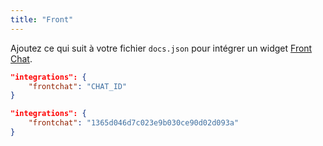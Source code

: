 ```yaml
---
title: "Front"
---
```


Ajoutez ce qui suit à votre fichier `docs.json` pour intégrer un widget [Front Chat](https://front.com).

<CodeGroup>

```json Options d'intégration dans docs.json
"integrations": {
    "frontchat": "CHAT_ID"
}
```

```json Exemple
"integrations": {
    "frontchat": "1365d046d7c023e9b030ce90d02d093a"
}
```

</CodeGroup>
